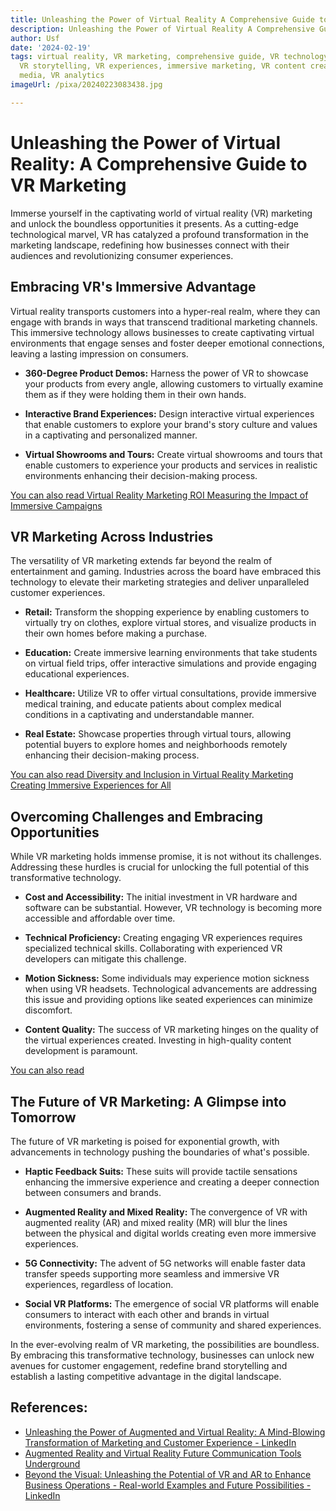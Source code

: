 ```yaml
---
title: Unleashing the Power of Virtual Reality A Comprehensive Guide to VR Marketing
description: Unleashing the Power of Virtual Reality A Comprehensive Guide to VR Marketing
author: Usf
date: '2024-02-19'
tags: virtual reality, VR marketing, comprehensive guide, VR technology, VR advertising,
  VR storytelling, VR experiences, immersive marketing, VR content creation, VR social
  media, VR analytics
imageUrl: /pixa/20240223083438.jpg

---
```

# Unleashing the Power of Virtual Reality: A  Comprehensive Guide  to VR Marketing

Immerse yourself in the  captivating world of virtual reality  (VR) marketing and unlock the boundless opportunities it presents. As a cutting-edge technological marvel, VR has catalyzed a profound transformation in the marketing landscape, redefining how businesses connect with their audiences and revolutionizing consumer experiences.

## Embracing VR's  Immersive Advantage

Virtual reality transports customers  into a hyper-real realm, where they can engage with brands in ways that transcend traditional marketing channels. This immersive  technology  allows businesses to  create captivating virtual environments that engage senses and foster deeper emotional connections, leaving  a lasting  impression on consumers.

- **360-Degree Product Demos:** Harness the  power  of VR to showcase your products from every angle, allowing customers to virtually examine  them as if they were holding them in their own hands.

- **Interactive Brand Experiences:** Design interactive virtual experiences that enable customers to explore your brand's story culture  and values in a captivating and personalized manner.

-  **Virtual Showrooms and Tours:** Create virtual showrooms and tours  that enable customers to experience  your products and services in realistic environments enhancing their decision-making process.

[You can also read Virtual Reality  Marketing ROI Measuring the Impact of Immersive Campaigns](Virtual%20Reality%20Marketing%20ROI%20Measuring%20the%20Impact%20of%20Immersive%20Campaigns)


## VR Marketing Across  Industries

The versatility of VR marketing extends  far beyond the  realm of entertainment  and gaming. Industries across the board have embraced this technology to elevate  their marketing strategies  and deliver unparalleled customer experiences.

- **Retail:** Transform the shopping  experience by enabling customers to virtually try on clothes, explore virtual  stores, and visualize products in their own homes before making  a  purchase.

- **Education:** Create immersive  learning environments that  take students on virtual  field trips, offer interactive simulations and provide engaging  educational experiences.

- **Healthcare:** Utilize VR to offer virtual consultations, provide immersive medical training, and educate patients about complex medical conditions in a captivating and  understandable manner.

- **Real Estate:** Showcase properties through virtual tours, allowing  potential buyers to explore homes and neighborhoods remotely enhancing their decision-making process.

[You can also read Diversity and Inclusion in Virtual Reality Marketing Creating Immersive Experiences for All](Diversity%20and%20Inclusion%20in%20Virtual%20Reality%20Marketing%20Creating%20Immersive%20Experiences%20for%20All)


## Overcoming  Challenges and Embracing Opportunities

While VR marketing holds immense promise, it  is not without its challenges. Addressing these hurdles  is  crucial for unlocking the full potential of this transformative technology.

- **Cost and Accessibility:** The initial investment in VR hardware and  software can be substantial. However, VR technology is becoming more accessible and affordable over time.

- **Technical Proficiency:** Creating engaging  VR experiences requires specialized  technical  skills. Collaborating with experienced VR developers can mitigate this challenge.

- **Motion Sickness:** Some individuals may experience motion  sickness when using VR headsets. Technological advancements are addressing this issue and providing options like seated experiences can minimize discomfort.

- **Content Quality:** The success of VR marketing hinges on the quality of the virtual experiences created.  Investing in high-quality content development is paramount.

[You can also read ]()


## The Future of VR Marketing: A Glimpse  into Tomorrow

The future of VR  marketing is poised  for exponential  growth, with advancements in technology pushing the boundaries of what's possible.

- **Haptic  Feedback Suits:** These suits  will provide  tactile sensations enhancing the immersive experience  and creating  a deeper connection between consumers and brands.

- **Augmented Reality and Mixed Reality:** The convergence of VR with augmented reality  (AR) and  mixed reality (MR) will blur the lines  between the physical  and digital worlds creating even more immersive experiences.

- **5G Connectivity:** The  advent of 5G networks will enable faster data transfer speeds supporting more seamless and immersive VR  experiences, regardless of location.

- **Social VR Platforms:** The emergence of social VR platforms will enable consumers to interact with each other and brands in virtual environments, fostering a sense of community and shared experiences.

In the ever-evolving realm of VR marketing,  the possibilities are  boundless. By embracing this transformative technology, businesses can unlock new avenues for customer engagement, redefine brand storytelling and establish a  lasting competitive advantage in the digital landscape.

## References:
- [Unleashing the Power of Augmented and Virtual Reality: A Mind-Blowing Transformation of Marketing and Customer Experience - LinkedIn](https://www.linkedin.com/pulse/unleashing-power-augmented-virtual-reality-marketing-customer-kesiya)
- [Augmented Reality and Virtual Reality Future Communication Tools Underground](https://utilitiesone.com/augmented-reality-and-virtual-reality-future-communication-tools-underground)
- [Beyond the Visual: Unleashing the Potential of VR and AR to Enhance Business Operations - Real-world Examples and Future Possibilities - LinkedIn](https://www.linkedin.com/pulse/beyond-visual-unleashing-potential-vr-ar-enhance-business)
